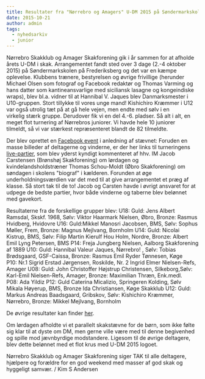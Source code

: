 ```yaml
---
title: Resultater fra "Nørrebro og Amagers" U-DM 2015 på Søndermarkskolen
date: 2015-10-21
author: admin
tags:
  - nyhedsarkiv
  - junior
---
```


Nørrebro Skakklub og Amager Skakforening gik i år sammen for at afholde årets U-DM i skak. Arrangementet fandt sted over 3 dage (2.-4 oktober 2015) på Søndermarkskolen på Frederiksberg og det var en kæmpe oplevelse. Klubbens trænere, bestyrelsen og øvrige frivillige (herunder Michael Olsen som fotograf og Facebook redaktør og Thomas Varming og hans datter som kantineansvarlige med siciliansk lasagne og kongeindiske wraps), blev bl.a. vidner til at Hannibal V. Jaques blev Danmarksmester i U10-gruppen. Stort tillykke til vores unge mand! Kishichiro Kræmmer i U12 var også utrolig tæt på at gå hele vejen, men endte med sølv i en virkelig stærk gruppe. Derudover fik vi en del 4.-6. pladser. Så alt i alt, en meget flot turnering af Nørrebros juniorer. Vi havde hele 10 juniorer tilmeldt, så vi var stærkest repræsenteret blandt de 82 tilmeldte.

Der blev oprettet en [Facebook event](https://www.facebook.com/DM-i-Skak-for-Ungdom-2015-811851962266239/) i anledning af stævnet: Foruden en masse billeder af deltagerne og vinderne, er der her links til turneringens [live-partier](http://www.liveskak.dk/2015/udm/), som blev yderst kyndigt kommenteret af hhv. IM Jacob Carstensen (Brønshøj Skakforening) om lørdagen og kvindelandsholdstræner Thomas Schou-Moldt (Øbro Skakforening) om søndagen i skolens "biograf" i kælderen. Forunden at øge underholdningsværdien var det med til at give arrangementet et præg af klasse. Så stort tak til de to! Jacob og Carsten havde i øvrigt ansvaret for at udpege de bedste partier, hvor både vinderne og taberne blev belønnet med gavekort.

Resultaterne fra de forskellige grupper blev: U18: Guld: Jens Albert Ramsdal, Skskf. 1968, Sølv: Viktor Haarmark Nielsen, Øbro, Bronze: Rasmus Hvidberg, Hvidovre U16: Guld:Mikkel Manosri Jacobsen, BMS, Sølv: Sophus Møller, Frem, Bronze: Magnus Mejlvang, Bornholm U14: Guld: Nicolai Kistrup, BMS, Sølv: Filip Martin Kierulf Hou Holm, Nordre, Bronze: Albert Emil Lyng Petersen, BMS P14: Freja Jungberg Nielsen, Aalborg Skakforening af 1889 U10: Guld: Hannibal Valeur Jaques, Nørrebro! , Sølv: Tobias Brødsgaard, GSF-Caissa, Bronze: Rasmus Emil Ryder Tønnesen, Køge P10: Nr.1 Sigrid Erstad Jørgensen, Roskilde, Nr. 2 Ingrid Elmer Nielsen-Refs, Amager U08: Guld: John Christoffer Højstrup Christensen, Silkeborg,Sølv: Karl-Emil Nielsen-Refs, Amager, Bronze: Maximilian Thræn, Enk.medl. P08: Ada Yildiz P12: Guld Caterina Micalizio, Springeren Kolding, Sølv Mikala Høyerup, BMS, Bronze Ida Christiansen, Køge Skakklub U12: Guld: Markus Andreas Baadsgaard, Gribskov, Sølv: Kishichiro Kræmmer, Nørrebro, Bronze: Mikkel Mejlvang, Bornholm

De øvrige resultater kan finder [her](https://turnering.skak.dk/TournamentActive/Details?tourId=22787).

Om lørdagen afholdte vi et parallelt skakstævne for de børn, som ikke følte sig klar til at dyste om DM, men gerne ville være med til denne begivenhed og spille mod jævnbyrdige modstandere. Ligesom til de øvrige deltagere, blev dette belønnet med et flot krus med U-DM 2015 logoet.

Nørrebro Skakklub og Amager Skakforening siger TAK til alle deltagere, hjælpere og forældre for en god weekend med masser af god skak og hyggeligt samvær. / Kim S Andersen
